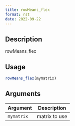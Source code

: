 ```yaml
--- 
title: rowMeans_flex 
format: rst 
date: 2022-09-22 
--- 
```


## Description

rowMeans_flex


## Usage

```r
rowMeans_flex(mymatrix)
```


## Arguments

Argument      |Description
------------- |----------------
`mymatrix`     |     matrix to use



